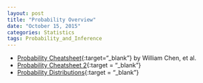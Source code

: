 ```yaml
---
layout: post
title: "Probability Overview"
date: "October 15, 2015"
categories: Statistics
tags: Probability_and_Inference
---
```


* [Probability Cheatsheet][prob_cheatsheet]{:target="_blank"} by William Chen, et al.
* [Probability Cheatsheet 2][prob_cheatsheet2]{:target = "_blank"}
* [Probability Distributions][prob_dist]{:target = "_blank"}

[prob_cheatsheet]: https://drive.google.com/file/d/0B5VF_idvHAmMMVVGUHpLSlpvRlk/view?usp=sharing
[prob_dist]: https://drive.google.com/file/d/0B5VF_idvHAmMeGdFMWZYbGFyc2s/view?usp=sharing
[prob_cheatsheet2]: https://drive.google.com/file/d/0B5VF_idvHAmMWmpsOVRwRjFCTW8/view?usp=sharing
